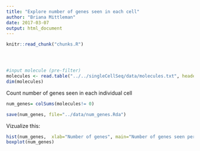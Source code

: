 ```yaml
---
title: "Explore number of genes seen in each cell"
author: "Briana Mittleman"
date: 2017-03-07
output: html_document
---
```


<!-- The file analysis/chunks.R contains chunks that define default settings
shared across the workflowr files. -->
```r
knitr::read_chunk("chunks.R")
```

<!-- Update knitr chunk options -->
```r
```

<!-- Insert the date the file was last updated -->
```r
```

<!-- Insert the code version (Git commit SHA1) if Git repository exists and R
 package git2r is installed -->
```r
```

<!-- Add your analysis here -->


```r
#input molecule (pre-filter)
molecules <- read.table("../../singleCellSeq/data/molecules.txt", header = TRUE, stringsAsFactors = FALSE)
dim(molecules)
```


Count number of genes seen in each individual cell  

```r
num_genes= colSums(molecules!= 0)
```

```r
save(num_genes, file="../data/num_genes.Rda")
```



Vizualize this:  

```r
hist(num_genes,  xlab="Number of genes", main="Number of genes seen per cell")
boxplot(num_genes)
```
